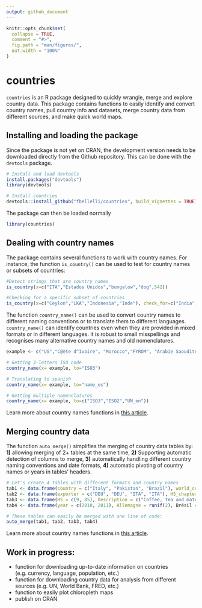 ```yaml
---
output: github_document
---
```


<!-- README.md is generated from README.Rmd. Please edit that file -->

```r
knitr::opts_chunk$set(
  collapse = TRUE,
  comment = "#>",
  fig.path = "man/figures/",
  out.width = "100%"
)
```

# countries 

<!-- badges: start -->
<!-- badges: end -->

`countries` is an R package designed to quickly wrangle, merge and explore country data. This package contains functions to easily identify and convert country names, pull country info and datasets, merge country data from different sources, and make quick world maps.

## Installing and loading the package

Since the package is not yet on CRAN, the development version needs to be downloaded directly from the Github repository. This can be done with the `devtools` package.

```r
# Install and load devtools
install.packages("devtools")
library(devtools)

# Install countries
devtools::install_github("fbellelli/countries", build_vignettes = TRUE)
```

The package can then be loaded normally

```r
library(countries)
```


## Dealing with country names

The package contains several functions to work with country names. For instance, the function `is_country()` can be used to test for country names or subsets of countries: 

```r
#Detect strings that are country names
is_country(x=c("ITA","Estados Unidos","bungalow","dog",542))

#Checking for a specific subset of countries
is_country(x=c("Ceylon","LKA","Indonesia","Inde"), check_for=c("India","Sri Lanka"))
```

The function `country_name()` can be used to convert country names to different naming conventions or to translate them to different languages. `country_name()` can identify countries even when they are provided in mixed formats or in different languages. It is robust to small misspellings and recognises many alternative country names and old nomenclatures.  

```r
example <- c("US","C@ète d^Ivoire", "Morocco","FYROM", "Arabie Saoudite")

# Getting 3-letters ISO code
country_name(x= example, to="ISO3")

# Translating to spanish
country_name(x= example, to="name_es")

# Getting multiple nomenclatures
country_name(x= example, to=c("ISO3","ISO2","UN_en"))
```

Learn more about country names functions in [this article](/articles/dealing_with_names.html).


## Merging country data

The function `auto_merge()` simplifies the merging of country data tables by: **1)** allowing merging of 2+ tables at the same time, **2)** Supporting automatic detection of columns to merge, **3)** automatically handling different country naming conventions and date formats, **4)** automatic pivoting of country names or years in tables' headers.

```r
# Let's create 4 tables with different formats and country names
tab1 <- data.frame(country = c("Italy", "Pakistan", "Brazil"), world_cups = c(4, 0, 5))
tab2 <- data.frame(exporter = c("DEU", "DEU", "ITA", "ITA"), HS_chapter = c(9, 85, 9, 85), volume = c(800, 5000, 1000, 2000))
tab3 <- data.frame(HS = c(9, 85), Description = c("Coffee, tea and mate", "Electrical machinery"))
tab4 <- data.frame(year = c(2010, 2011), Allemagne = runif(2), Brésil = runif(2), Pakistan = runif(2))

# These tables can easily be merged with one line of code:
auto_merge(tab1, tab2, tab3, tab4)

```


Learn more about country names functions in [this article](/articles/auto_merge.html).

## Work in progress:

* function for downloading up-to-date information on countries (e.g. currency, language, population, etc.)
* function for downloading country data for analysis from different sources (e.g. UN, World Bank, FRED, etc.)
* function to easily plot chloropleth maps
* publish on CRAN
